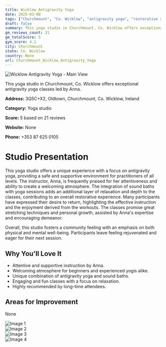 ```yaml
---
title: Wicklow Antigravity Yoga
date: 2025-03-08
tags: ["Churchmount", "Co. Wicklow", "antigravity yoga", "restorative yoga", "welcoming atmosphere", "restorative experience", "Churchmount"]  
draft: false
summary: This yoga studio in Churchmount, Co. Wicklow offers exceptional antigravity yoga classes led by Anna.
gm_reviews_count: 21
gm_totalScore: 5
gym_score: 4.1
city: Churchmount
state: Co. Wicklow
country: None
url: Churchmount_Wicklow_Antigravity_Yoga
---
```


<div className="aspect-[16/9] relative my-8">
  <img 
    src="https://lh5.googleusercontent.com/p/AF1QipPfUUKEEJbG3-lQDpRtvRQJ9t9-J7tnNYiimAAI=w1920-h1080-k-no"
    alt="Wicklow Antigravity Yoga - Main View"
    className="object-cover absolute inset-0 w-full h-full rounded-lg"
  />
</div>

This yoga studio in Churchmount, Co. Wicklow offers exceptional antigravity yoga classes led by Anna.

**Address:** 3Q5C+X2, Oldtown, Churchmount, Co. Wicklow, Ireland

**Category:** Yoga studio

**Score:** 5 based on 21 reviews

**Website:** None

**Phone:** +353 87 625 0105

# Studio Presentation

This yoga studio offers a unique experience with a focus on antigravity yoga, providing a safe and supportive environment for practitioners of all levels. The instructor, Anna, is frequently praised for her attentiveness and ability to create a welcoming atmosphere. The integration of sound baths with yoga sessions adds an additional layer of relaxation and depth to the classes, contributing to an overall restorative experience. Many participants have expressed their desire to return, highlighting the effective instruction and the enjoyment derived from the workouts. The classes promise great stretching techniques and personal growth, assisted by Anna's expertise and encouraging demeanor.

Overall, this studio fosters a community feeling with an emphasis on both physical and mental well-being. Participants leave feeling rejuvenated and eager for their next session.

## Why You'll Love It

- Attentive and supportive instruction by Anna.
- Welcoming atmosphere for beginners and experienced yogis alike.
- Unique combination of antigravity yoga and sound baths.
- Engaging and fun classes with a focus on relaxation.
- Highly recommended by long-time attendees.

## Areas for Improvement

None

<div className="grid grid-cols-1 xl:grid-cols-2 gap-4 my-8">
<div className="aspect-[4/3] relative"><img src="https://lh3.googleusercontent.com/p/AF1QipOY_9LOQnJ7cZF14vN-03ujdcUlgbo1gGhG9jel=w1920-h1080-k-no" alt="Image 1" className="object-cover absolute inset-0 w-full h-full rounded-lg" /></div>
<div className="aspect-[4/3] relative"><img src="https://lh5.googleusercontent.com/p/AF1QipM1MYQydIDLJ3HqGr2NYSAO17fOkyPvsp_dbizv=w1920-h1080-k-no" alt="Image 2" className="object-cover absolute inset-0 w-full h-full rounded-lg" /></div>
<div className="aspect-[4/3] relative"><img src="https://lh5.googleusercontent.com/p/AF1QipPSR7LMho-iQk2hHCJE9tFo0YrgSAOdRQOk1SPx=w1920-h1080-k-no" alt="Image 3" className="object-cover absolute inset-0 w-full h-full rounded-lg" /></div>
<div className="aspect-[4/3] relative"><img src="https://lh5.googleusercontent.com/p/AF1QipPnG2tbu-9Fm4qM1DN_ATUcrKM7tQchdG2kIvj_=w1920-h1080-k-no" alt="Image 4" className="object-cover absolute inset-0 w-full h-full rounded-lg" /></div>
</div>